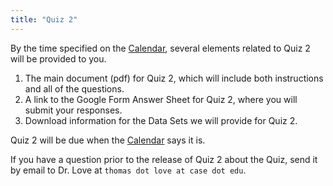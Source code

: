 ```yaml
---
title: "Quiz 2"
---
```


By the time specified on the [Calendar](calendar.qmd), several elements related to Quiz 2 will be provided to you.

1. The main document (pdf) for Quiz 2, which will include both instructions and all of the questions.
2. A link to the Google Form Answer Sheet for Quiz 2, where you will submit your responses.
3. Download information for the Data Sets we will provide for Quiz 2.

Quiz 2 will be due when the [Calendar](calendar.qmd) says it is.

If you have a question prior to the release of Quiz 2 about the Quiz, send it by email to Dr. Love at `thomas dot love at case dot edu`.